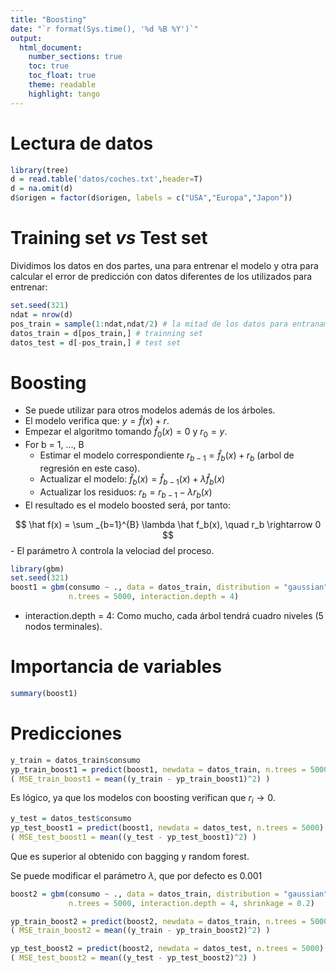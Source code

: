 ```yaml
---
title: "Boosting"
date: "`r format(Sys.time(), '%d %B %Y')`"
output: 
  html_document:
    number_sections: true
    toc: true
    toc_float: true
    theme: readable
    highlight: tango
---
```


# Lectura de datos

```r
library(tree)
d = read.table('datos/coches.txt',header=T)
d = na.omit(d)
d$origen = factor(d$origen, labels = c("USA","Europa","Japon"))
```

# Training set *vs* Test set

Dividimos los datos en dos partes, una para entrenar el modelo y otra para calcular el error de predicción con datos diferentes de los utilizados para entrenar:

```r
set.seed(321)
ndat = nrow(d)
pos_train = sample(1:ndat,ndat/2) # la mitad de los datos para entranamiento
datos_train = d[pos_train,] # trainning set
datos_test = d[-pos_train,] # test set
```

# Boosting

- Se puede utilizar para otros modelos además de los árboles.
- El modelo verifica que: $y = \hat f(x) + r$.
- Empezar el algoritmo tomando $\hat f_0(x)=0$ y $r_0 = y$.
- For b = 1, ..., B
    - Estimar el modelo correspondiente $r_{b-1} = \hat f_b(x) + r_b$ (arbol de regresión en este caso).
    - Actualizar el modelo: $\hat f_{b}(x) = \hat f_{b-1}(x) + \lambda \hat f_b(x)$
    - Actualizar los residuos: $r_b = r_{b-1} - \lambda r_b(x)$
- El resultado es el modelo boosted será, por tanto:

$$
\hat f(x) = \sum _{b=1}^{B} \lambda \hat f_b(x), \quad r_b \rightarrow 0
$$
- El parámetro $\lambda$ controla la velociad del proceso.

```r
library(gbm)
set.seed(321)
boost1 = gbm(consumo ~ ., data = datos_train, distribution = "gaussian", 
             n.trees = 5000, interaction.depth = 4)
```

- interaction.depth = 4: Como mucho, cada árbol tendrá cuadro niveles (5 nodos terminales).

# Importancia de variables

```r
summary(boost1)
```

# Predicciones

```r
y_train = datos_train$consumo
yp_train_boost1 = predict(boost1, newdata = datos_train, n.trees = 5000)
( MSE_train_boost1 = mean((y_train - yp_train_boost1)^2) )
```

Es lógico, ya que los modelos con boosting verifican que $r_i \rightarrow 0$.

```r
y_test = datos_test$consumo
yp_test_boost1 = predict(boost1, newdata = datos_test, n.trees = 5000)
( MSE_test_boost1 = mean((y_test - yp_test_boost1)^2) )
```

Que es superior al obtenido con bagging y random forest.

Se puede modificar el parámetro $\lambda$, que por defecto es 0.001

```r
boost2 = gbm(consumo ~ ., data = datos_train, distribution = "gaussian", 
             n.trees = 5000, interaction.depth = 4, shrinkage = 0.2)
```

```r
yp_train_boost2 = predict(boost2, newdata = datos_train, n.trees = 5000)
( MSE_train_boost2 = mean((y_train - yp_train_boost2)^2) )
```

```r
yp_test_boost2 = predict(boost2, newdata = datos_test, n.trees = 5000)
( MSE_test_boost2 = mean((y_test - yp_test_boost2)^2) )
```

